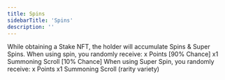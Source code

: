 ```yaml
---
title: Spins
sidebarTitle: 'Spins'
description: ''
---
```


While obtaining a Stake NFT, the holder will accumulate Spins & Super Spins.
When using spin, you randomly receive:
x Points [90% Chance]
x1 Summoning Scroll [10% Chance]
When using Super Spin, you randomly receive:
x Points
x1 Summoning Scroll (rarity variety)
